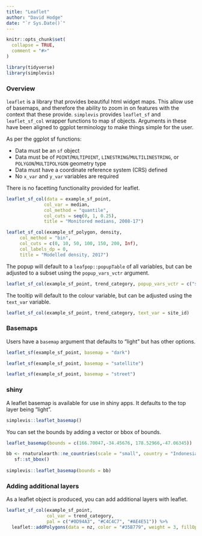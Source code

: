 ```yaml
---
title: "Leaflet"
author: "David Hodge"
date: "`r Sys.Date()`"
---
```


```r
knitr::opts_chunk$set(
  collapse = TRUE,
  comment = "#>"
)
```

```r
library(tidyverse)
library(simplevis)
```

### Overview

`leaflet` is a library that provides beautiful html widget maps. This allow use of basemaps, and therefore the ability to zoom in on features with the context that these provide. `simplevis` provides `leaflet_sf` and `leaflet_sf_col` wrapper functions to map sf objects. Arguments in these have been aligned to ggplot terminology to make things simple for the user.

As per the ggplot sf functions:

* Data must be an `sf` object 
* Data must be of `POINT`/`MULTIPOINT`, `LINESTRING`/`MULTILINESTRING`, or `POLYGON`/`MULTIPOLYGON` geometry type
* Data must have a coordinate reference system (CRS) defined
* No `x_var` and `y_var` variables are required

There is no facetting functionality provided for leaflet.

```r
leaflet_sf_col(data = example_sf_point, 
              col_var = median, 
              col_method = "quantile",
              col_cuts = seq(0, 1, 0.25),
              title = "Monitored medians, 2008-17")
```


```r
leaflet_sf_col(example_sf_polygon, density,
     col_method = "bin", 
     col_cuts = c(0, 10, 50, 100, 150, 200, Inf),
     col_labels_dp = 0,
     title = "Modelled density, 2017")
```

The popup will default to a `leafpop::popupTable` of all variables, but can be adjusted to a subset using the `popup_vars_vctr` argument.

```r
leaflet_sf_col(example_sf_point, trend_category, popup_vars_vctr = c("site_id", "median"))
```

The tooltip will default to the colour variable, but can be adjusted using the `text_var` variable.

```r
leaflet_sf_col(example_sf_point, trend_category, text_var = site_id)
```

### Basemaps

Users have a `basemap` argument that defaults to "light" but has other options.

```r
leaflet_sf(example_sf_point, basemap = "dark")
```

```r
leaflet_sf(example_sf_point, basemap = "satellite")
```

```r
leaflet_sf(example_sf_point, basemap = "street")
```

### shiny

A leaflet basemap is available for use in shiny apps. It defaults to the top layer being "light".

```r
simplevis::leaflet_basemap() 
```

You can set the bounds by adding a vector or bbox of bounds.

```r
leaflet_basemap(bounds = c(166.70047,-34.45676, 178.52966,-47.06345))

bb <- rnaturalearth::ne_countries(scale = "small", country = "Indonesia", returnclass = "sf") %>% 
   sf::st_bbox() 
 
simplevis::leaflet_basemap(bounds = bb) 
```

### Adding additional layers

As a leaflet object is produced, you can add additional layers with leaflet.

```r
leaflet_sf_col(example_sf_point, 
               col_var = trend_category, 
               pal = c("#0D94A3", "#C4C4C7", "#AE4E51")) %>% 
  leaflet::addPolygons(data = nz, color = "#35B779", weight = 3, fillOpacity = 0, opacity = 1)
```
